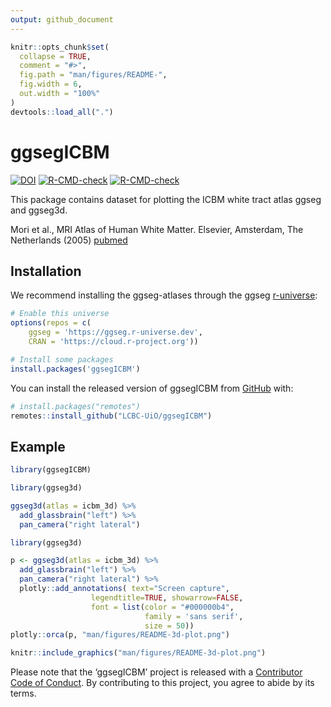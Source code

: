 ```yaml
---
output: github_document
---
```


<!-- README.md is generated from README.Rmd. Please edit that file -->

```r
knitr::opts_chunk$set(
  collapse = TRUE,
  comment = "#>",
  fig.path = "man/figures/README-",
  fig.width = 6,
  out.width = "100%"
)
devtools::load_all(".")
```

# ggsegICBM

<!-- badges: start -->
[![DOI](https://zenodo.org/badge/250281676.svg)](https://zenodo.org/badge/latestdoi/250281676)
[![R-CMD-check](https://github.com/ggseg/ggsegICBM/workflows/R-CMD-check/badge.svg)](https://github.com/ggseg/ggsegICBM/actions)
[![R-CMD-check](https://github.com/ggseg/ggsegICBM/actions/workflows/R-CMD-check.yaml/badge.svg)](https://github.com/ggseg/ggsegICBM/actions/workflows/R-CMD-check.yaml)
<!-- badges: end -->

This package contains dataset for plotting the ICBM white tract atlas ggseg and ggseg3d. 

Mori et al., MRI Atlas of Human White Matter. Elsevier, Amsterdam, The Netherlands (2005) 
[pubmed](href{https://www.elsevier.com/books/mri-atlas-of-human-white-matter/mori/978-0-444-51741-8)

## Installation

We recommend installing the ggseg-atlases through the ggseg [r-universe](https://ggseg.r-universe.dev/ui#builds):

```r
# Enable this universe
options(repos = c(
    ggseg = 'https://ggseg.r-universe.dev',
    CRAN = 'https://cloud.r-project.org'))

# Install some packages
install.packages('ggsegICBM')
```

You can install the released version of ggsegICBM from [GitHub](https://github.com/) with:

``` r
# install.packages("remotes")
remotes::install_github("LCBC-UiO/ggsegICBM")
```

## Example
```r
library(ggsegICBM)
```

<!-- ```{r, fig.height=10} -->
<!-- library(ggseg) -->

<!-- ggseg(atlas = icbm, mapping = aes(fill = region)) + -->
<!--   scale_fill_brain("icbm", package = "ggsegICBM") + -->
<!--   theme(legend.position = "bottom", -->
<!--         legend.text = element_text(size = 7)) + -->
<!--   guides(fill = guide_legend(ncol = 2)) -->

<!-- ``` -->

```r
library(ggseg3d)

ggseg3d(atlas = icbm_3d) %>% 
  add_glassbrain("left") %>% 
  pan_camera("right lateral")
```

```r
library(ggseg3d)

p <- ggseg3d(atlas = icbm_3d) %>%
  add_glassbrain("left") %>% 
  pan_camera("right lateral") %>%
  plotly::add_annotations( text="Screen capture",
                  legendtitle=TRUE, showarrow=FALSE,
                  font = list(color = "#000000b4",
                              family = 'sans serif',
                              size = 50))
plotly::orca(p, "man/figures/README-3d-plot.png")
```

```r
knitr::include_graphics("man/figures/README-3d-plot.png")
```

Please note that the 'ggsegICBM' project is released with a
[Contributor Code of Conduct](CODE_OF_CONDUCT.md).
By contributing to this project, you agree to abide by its terms.
